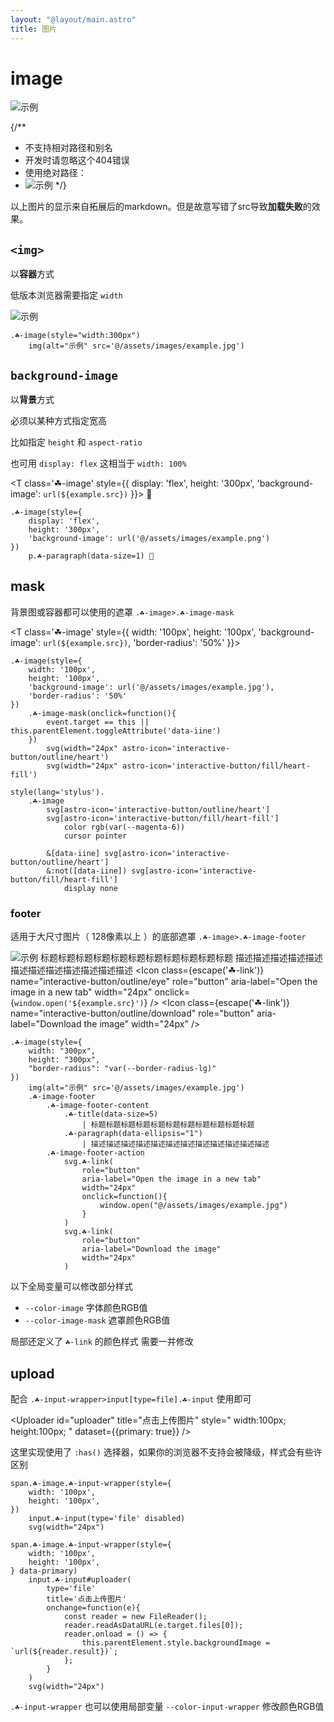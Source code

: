 ```yaml
---
layout: "@layout/main.astro"
title: 图片
---
```




# image

![示例](./../../../assets/images/example.jpg)

{/**
  * 不支持相对路径和别名
  * 开发时请忽略这个404错误
  * 使用绝对路径：
  *   ![示例](/src/assets/images/example.jpg)
  */}

以上图片的显示来自拓展后的markdown。但是故意写错了src导致**加载失败**的效果。


## `<img>`

以**容器**方式

低版本浏览器需要指定 `width`

<T class='☘-image' style="width:300px">
    <img alt="示例" src={example.src} />
</T>

```pug
.☘-image(style="width:300px")
    img(alt="示例" src='@/assets/images/example.jpg')
```


## `background-image`

以**背景**方式

必须以某种方式指定宽高 

比如指定 `height` 和 `aspect-ratio`

也可用 `display: flex` 这相当于 `width: 100%`

<T class='☘-image' style={{
    display: 'flex',
    height: '300px',
    'background-image': `url(${example.src})`
}}>
    <T tag="p" class="☘-paragraph" data-size="1">🤡</T>
</T>

```pug
.☘-image(style={
    display: 'flex',
    height: '300px',
    'background-image': url('@/assets/images/example.png')
})
    p.☘-paragraph(data-size=1) 🤡
```


## mask

背景图或容器都可以使用的遮罩 `.☘-image>.☘-image-mask`

<T class='☘-image' style={{
    width: '100px',
    height: '100px',
    'background-image': `url(${example.src})`,
    'border-radius': '50%'
}}>
    <T
        class='☘-image-mask'
        role="button"
        aria-label="like"
        onclick="
            event.target == this || this.parentElement.toggleAttribute('data-iine')
        "
    >
        <Icon name="interactive-button/outline/heart" width="24px"/>
        <Icon name="interactive-button/fill/heart-fill" width="24px"/>
    </T>
</T>


```pug
.☘-image(style={
    width: '100px',
    height: '100px',
    'background-image': url('@/assets/images/example.jpg'),
    'border-radius': '50%'
})
    .☘-image-mask(onclick=function(){
        event.target == this || this.parentElement.toggleAttribute('data-iine')
    })
        svg(width="24px" astro-icon='interactive-button/outline/heart')
        svg(width="24px" astro-icon='interactive-button/fill/heart-fill')

style(lang='stylus').
    .☘-image
        svg[astro-icon='interactive-button/outline/heart']
        svg[astro-icon='interactive-button/fill/heart-fill']
            color rgb(var(--magenta-6))
            cursor pointer
        
        &[data-iine] svg[astro-icon='interactive-button/outline/heart']
        &:not([data-iine]) svg[astro-icon='interactive-button/fill/heart-fill']
            display none
```

### footer

适用于大尺寸图片（ 128像素以上 ）的底部遮罩 `.☘-image>.☘-image-footer`

<T class='☘-image' style="
    width:300px;
    height:300px;
    border-radius:var(--border-radius-lg)
">
    <img alt="示例" src={example.src} />
    <T class='☘-image-footer'>
        <T class="☘-image-footer-content">
            <T
                class="☘-title"
                data-size='5'
            > 标题标题标题标题标题标题标题标题标题标题标题 </T>
            <T
                class="☘-paragraph"
                data-ellipsis="1"
            > 描述描述描述描述描述描述描述描述描述描述描述描述 </T>
        </T>
        <T class="☘-image-footer-action">
            <Icon
                class={escape('☘-link')}
                name="interactive-button/outline/eye"
                role="button"
                aria-label="Open the image in a new tab"
                width="24px"
                onclick={`
                    window.open('${example.src}')
                `}
            />
            <Icon
                class={escape('☘-link')}
                name="interactive-button/outline/download"
                role="button"
                aria-label="Download the image"
                width="24px"
            />
        </T>
    </T>
</T>

```pug
.☘-image(style={
    width: "300px",
    height: "300px",
    "border-radius": "var(--border-radius-lg)"
})
    img(alt="示例" src='@/assets/images/example.jpg')
    .☘-image-footer
        .☘-image-footer-content
            .☘-title(data-size=5)
                | 标题标题标题标题标题标题标题标题标题标题标题
            .☘-paragraph(data-ellipsis="1")
                | 描述描述描述描述描述描述描述描述描述描述描述描述
        .☘-image-footer-action
            svg.☘-link(
                role="button"
                aria-label="Open the image in a new tab"
                width="24px"
                onclick=function(){
                    window.open("@/assets/images/example.jpg")
                }
            )
            svg.☘-link(
                role="button"
                aria-label="Download the image"
                width="24px"
            )
```

以下全局变量可以修改部分样式

- `--color-image` 字体颜色RGB值
- `--color-image-mask` 遮罩颜色RGB值

局部还定义了 `☘-link` 的颜色样式 需要一并修改


## upload

配合 `.☘-input-wrapper>input[type=file].☘-input` 使用即可

<Uploader 
    disabled
    style="
        width:100px;
        height:100px;
" />

<Uploader 
    id="uploader"
    title="点击上传图片"
    style="
        width:100px;
        height:100px;
    "
    dataset={{primary: true}}
/>

这里实现使用了 `:has()` 选择器，如果你的浏览器不支持会被降级，样式会有些许区别

```pug
span.☘-image.☘-input-wrapper(style={
    width: '100px',
    height: '100px',
})
    input.☘-input(type='file' disabled)
    svg(width="24px")

span.☘-image.☘-input-wrapper(style={
    width: '100px',
    height: '100px',
} data-primary)
    input.☘-input#uploader(
        type='file'
        title='点击上传图片'
        onchange=function(e){
            const reader = new FileReader();
            reader.readAsDataURL(e.target.files[0]);
            reader.onload = () => {
                this.parentElement.style.backgroundImage = `url(${reader.result})`;
            };
        }
    )
    svg(width="24px")
```

`.☘-input-wrapper` 也可以使用局部变量 `--color-input-wrapper` 修改颜色RGB值
